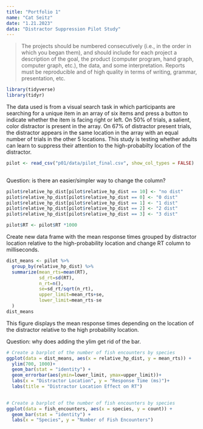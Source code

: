 ```yaml
---
title: "Portfolio 1"
name: "Cat Seitz"
date: "1.21.2023"
data: "Distractor Suppression Pilot Study"
---
```


> The projects should be numbered consecutively (i.e., in the order in which you began them), and should include for each project a description of the goal, the product (computer program, hand graph, computer graph, etc.), the data, and some interpretation. Reports must be reproducible and of high quality in terms of writing, grammar, presentation, etc.

```r
library(tidyverse) 
library(tidyr)
```

The data used is from a visual search task in which participants are searching for a unique item in an array of six items and press a button to indicate whether the item is facing right or left. On 50% of trials, a salient, color distractor is present in the array. On 67% of distractor present trials, the distractor appears in the same location in the array with an equal number of trials in the other 5 locations. This study is testing whether adults can learn to suppress their attention to the high-probabilty location of the distractor. 

```r

pilot <- read_csv("p01/data/pilot_final.csv", show_col_types = FALSE)
  
```
Question: is there an easier/simpler way to change the column?

```r
pilot$relative_hp_dist[pilot$relative_hp_dist == 10] <- "no dist"
pilot$relative_hp_dist[pilot$relative_hp_dist == 0] <- "0 dist"
pilot$relative_hp_dist[pilot$relative_hp_dist == 1] <- "1 dist"
pilot$relative_hp_dist[pilot$relative_hp_dist == 2] <- "2 dist"
pilot$relative_hp_dist[pilot$relative_hp_dist == 3] <- "3 dist"

pilot$RT <- pilot$RT *1000
```

Create new data frame with the mean response times grouped by distractor location relative to the high-probability location and change RT column to milliseconds. 

```r

dist_means <- pilot %>%
  group_by(relative_hp_dist) %>%
  summarize(mean_rts=mean(RT),
            sd_rt=sd(RT),
            n_rt=n(),
            se=sd_rt/sqrt(n_rt),
            upper_limit=mean_rts+se,
            lower_limit=mean_rts-se
  )
dist_means

```

This figure displays the mean response times depending on the location of the distractor relative to the high probability location.

Question: why does adding the ylim get rid of the bar. 

```r
# Create a barplot of the number of fish encounters by species
ggplot(data = dist_means, aes(x = relative_hp_dist, y = mean_rts)) +
  ylim(700, 1000)+
  geom_bar(stat = "identity") +
  geom_errorbar(aes(ymin=lower_limit, ymax=upper_limit))+
  labs(x = "Distractor Location", y = "Response Time (ms)")+
  labs(title = "Distractor Location Effect on RT")
  
```


```r
# Create a barplot of the number of fish encounters by species
ggplot(data = fish_encounters, aes(x = species, y = count)) +
  geom_bar(stat = "identity") +
  labs(x = "Species", y = "Number of Fish Encounters")
  
```

